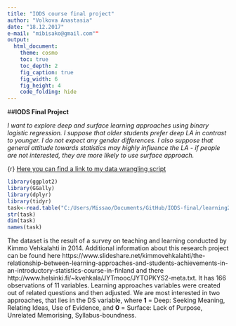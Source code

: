 ```yaml
---
title: "IODS course final project"
author: "Volkova Anastasia"
date: "18.12.2017"
e-mail: "mibisako@gmail.com"" 
output:
  html_document:
    theme: cosmo
    toc: true
    toc_depth: 2
    fig_caption: true
    fig_width: 6
    fig_height: 4
    code_folding: hide
---
```


##**IODS Final Project**

*I want to explore deep and surface learning approaches using binary logistic regression. I suppose that older students prefer deep LA in contrast to younger. I do not expect any gender differences. I also suppose that general attitude towards statistics may highly influence the LA - if people are not interested, they are more likely to use surface approach.*

{r} [Here you can find a link to my data wrangling script](https://www.google.com "Wrangling learning2014")

```r
library(ggplot2)
library(GGally)
library(dplyr)
library(tidyr)
task<-read.table("C:/Users/Missao/Documents/GitHub/IODS-final/learning2014.txt", header=TRUE, sep="\t")
str(task)
dim(task)
names(task)
```

The dataset is the result of a survey on teaching and learning conducted by Kimmo Vehkalahti in 2014. Additional information about this research project can be found here https://www.slideshare.net/kimmovehkalahti/the-relationship-between-learning-approaches-and-students-achievements-in-an-introductory-statistics-course-in-finland and there http://www.helsinki.fi/~kvehkala/JYTmooc/JYTOPKYS2-meta.txt.
It has 166 observations of 11 variables. Learning approaches variables were created out of related questions and then adjusted.
We are most interested in two approaches, that lies in the DS variable, where 
**1** = Deep: Seeking Meaning, Relating Ideas, Use of Evidence, and 
**0** = Surface: Lack of Purpose, Unrelated Memorising, Syllabus-boundness.


